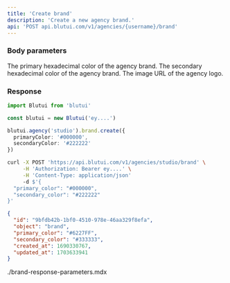 ```yaml
---
title: 'Create brand'
description: 'Create a new agency brand.'
api: 'POST api.blutui.com/v1/agencies/{username}/brand'
---
```


### Body parameters

<Parameter name="primary_color" type="string" required>
The primary hexadecimal color of the agency brand.
</Parameter>

<Parameter name="secondary_color" type="string" required>
The secondary hexadecimal color of the agency brand.
</Parameter>

<Parameter name="logo" type="string">
The image URL of the agency logo.
</Parameter>

### Response

```ts tab="Node.js"
import Blutui from 'blutui'

const blutui = new Blutui('ey....')

blutui.agency('studio').brand.create({
  primaryColor: '#000000',
  secondaryColor: '#222222'
})
```

```bash tab="cURL"
curl -X POST 'https://api.blutui.com/v1/agencies/studio/brand' \
     -H 'Authorization: Bearer ey....' \
     -H 'Content-Type: application/json'
     -d $'{
  "primary_color": "#000000",
  "secondary_color": "#222222"
}'
```

```json title="JSON Response"
{
  "id": "9bfdb42b-1bf0-4510-978e-46aa329f8efa",
  "object": "brand",
  "primary_color": "#6227FF",
  "secondary_color": "#333333",
  "created_at": 1690330767,
  "updated_at": 1703633941
}
```

<include>./brand-response-parameters.mdx</include>
